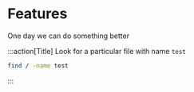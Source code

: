 
# Features

One day we can do something better

:::action[Title]
Look for a particular file with name `test`

```bash
find / -name test
```
:::